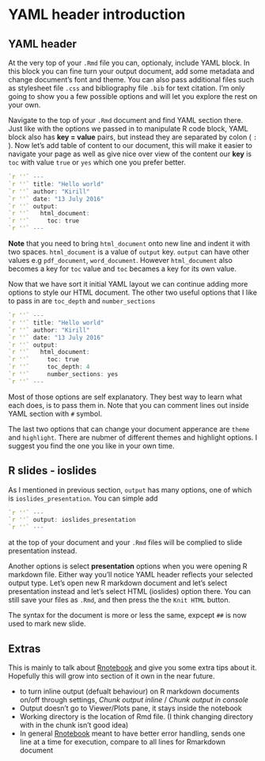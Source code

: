 # YAML header introduction

## YAML header

At the very top of your `.Rmd` file you can, optionaly, include YAML block. In this block you can fine turn your output document, add some metadata and change document's font and theme. You can also pass additional files such as stylesheet file `.css` and bibliography file `.bib` for text citation. I'm only going to show you a few possible options and will let you explore the rest on your own.

Navigate to the top of your `.Rmd` document and find YAML section there. Just like with the options we passed in to manipulate R code block, YAML block also has **key = value** pairs, but instead they are separated by colon ( `:` ). Now let's add table of content to our document, this will make it easier to navigate your page as well as give nice over view of the content our **key** is `toc` with value `true` or `yes` which one you prefer better.

```r
`r ''` ---
`r ''` title: "Hello world"
`r ''` author: "Kirill"
`r ''` date: "13 July 2016"
`r ''` output:
`r ''`   html_document:
`r ''`     toc: true
`r ''` ---
```

**Note** that you need to bring `html_document` onto new line and indent it with two spaces. `html_document` is a value of `output` key. `output` can have other values e.g `pdf_document`, `word_document`. However `html_document` also becomes a key for `toc` value and `toc` becames a key for its own value.

Now that we have sort it initial YAML layout we can continue adding more options to style our HTML document. The other two useful options that I like to pass in are `toc_depth` and `number_sections`

```r
`r ''` ---
`r ''` title: "Hello world"
`r ''` author: "Kirill"
`r ''` date: "13 July 2016"
`r ''` output:
`r ''`   html_document:
`r ''`     toc: true
`r ''`     toc_depth: 4
`r ''`     number_sections: yes
`r ''` ---
```

Most of those options are self explanatory. They best way to learn what each does, is to pass them in. Note that you can comment lines out inside YAML section with `#` symbol.

The last two options that can change your document apperance are `theme` and `highlight`. There are nubmer of different themes and highlight options. I suggest you find the one you like in your own time.

## R slides - ioslides

As I mentioned in previous section, `output` has many options, one of which is `ioslides_presentation`. You can simple add

```r
`r ''` ---
`r ''` output: ioslides_presentation
`r ''` ---
```

at the top of your document and your `.Rmd` files will be complied to slide presentation instead.

Another options is select **presentation** options when you were opening R markdown file. Either way you'll notice YAML header reflects your selected output type.
Let's open new R markdown document and let's select presentation instead and let's select HTML (ioslides) option there. You can still save your files as `.Rmd`, and then press the\ the `Knit HTML` button.

The syntax for the document is more or less the same, expcept `##` is now used to mark new slide.

## Extras

This is mainly to talk about [Rnotebook](https://rmarkdown.rstudio.com/r_notebooks.html) and give you some extra tips about it. Hopefully this will grow into section of it own in the near future.

- to turn inline output (defualt behaviour) on R markdown documents on/off through settings, _Chunk output inline_ / _Chunk output in console_
- Output doesn't go to Viewer/Plots pane, it stays inside the notebook
- Working directory is the location of Rmd file. (I think changing directory with in the chunk isn't good idea)
- In general [Rnotebook](https://rmarkdown.rstudio.com/r_notebooks.html) meant to have better error handling, sends one line at a time for execution, compare to all lines for Rmarkdown document

